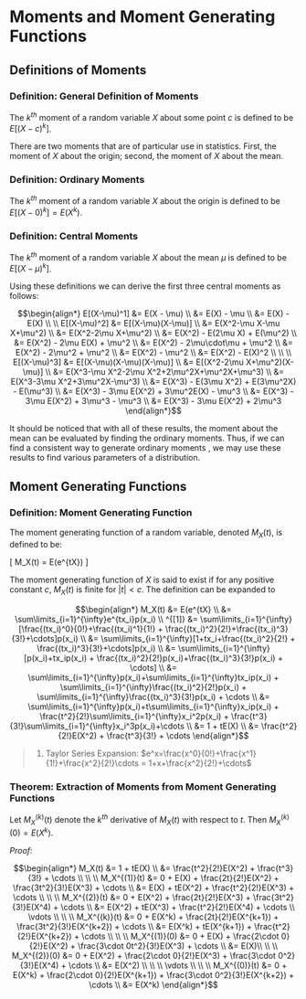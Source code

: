 # Moments and Moment Generating Functions

## Definitions of Moments

### Definition: General Definition of Moments

The $k^{th}$ moment of a random variable $X$ about some point $c$ is defined to be $E[(X-c)^k]$.

There are two moments that are of particular use in statistics.  First, the moment of $X$ about the origin; second, the moment of $X$ about the mean.

### Definition: Ordinary Moments

The $k^{th}$ moment of a random variable $X$ about the origin is defined to be $E[(X-0)^k] = E(X^k)$.


### Definition: Central Moments

The $k^{th}$ moment of a random variable $X$ about the mean $\mu$ is defined to be $E[(X-\mu)^k]$.

Using these definitions we can derive the first three central moments as follows:

$$\begin{align*}
E[(X-\mu)^1]
	&= E(X - \mu) \\
	&= E(X) - \mu \\
	&= E(X) - E(X)
\\
\\
E[(X-\mu)^2]
	&= E[(X-\mu)(X-\mu)] \\
	&= E(X^2-\mu X-\mu X+\mu^2) \\
  &= E(X^2-2\mu X+\mu^2) \\
	&= E(X^2) - E(2\mu X) + E(\mu^2) \\
	&= E(X^2) - 2\mu E(X) + \mu^2 \\
  &= E(X^2) - 2\mu\cdot\mu + \mu^2 \\
	&= E(X^2) - 2\mu^2 + \mu^2 \\
  &= E(X^2) - \mu^2 \\
	&= E(X^2) - E(X)^2 \\
\\
\\
E[(X-\mu)^3]
	&= E[(X-\mu)(X-\mu)(X-\mu)] \\
	&= E[(X^2-2\mu X+\mu^2)(X-\mu)] \\
  &= E(X^3-\mu X^2-2\mu X^2+2\mu^2X+\mu^2X+\mu^3) \\
  &= E(X^3-3\mu X^2+3\mu^2X-\mu^3) \\
	&= E(X^3) - E(3\mu X^2) + E(3\mu^2X) - E(\mu^3) \\
  &= E(X^3) - 3\mu E(X^2) + 3\mu^2E(X) - \mu^3 \\
	&= E(X^3) - 3\mu E(X^2) + 3\mu^3 - \mu^3 \\
  &= E(X^3) - 3\mu E(X^2) + 2\mu^3
\end{align*}$$

It should be noticed that with all of these results, the moment about the mean can be evaluated by finding the ordinary moments.  Thus, if we can find a consistent way to generate ordinary moments , we may use these results to find various parameters of a distribution.

## Moment Generating Functions

### Definition: Moment Generating Function

The moment generating function of a random variable, denoted $M_X(t)$, is defined to be:

\[ M_X(t) = E(e^{tX}) \]

The moment generating function of $X$ is said to exist if for any positive constant $c,\ M_X(t)$ is finite for $|t|<c$.  The definition can be expanded to

$$\begin{align*}
M_X(t)
	&= E(e^{tX} \\
	&= \sum\limits_{i=1}^{\infty}e^{tx_i}p(x_i)  \\
^{[1]}  &= \sum\limits_{i=1}^{\infty}[\frac{(tx_i)^0}{0!}+\frac{(tx_i)^1}{1!}
		+ \frac{(tx_i)^2}{2!}+\frac{(tx_i)^3}{3!}+\cdots]p(x_i) \\
  &= \sum\limits_{i=1}^{\infty}[1+tx_i+\frac{(tx_i)^2}{2!}
		+ \frac{(tx_i)^3}{3!}+\cdots]p(x_i) \\
  &= \sum\limits_{i=1}^{\infty}[p(x_i)+tx_ip(x_i)
		+ \frac{(tx_i)^2}{2!}p(x_i)+\frac{(tx_i)^3}{3!}p(x_i) + \cdots] \\
  &= \sum\limits_{i=1}^{\infty}p(x_i)+\sum\limits_{i=1}^{\infty}tx_ip(x_i)
		+ \sum\limits_{i=1}^{\infty}\frac{(tx_i)^2}{2!}p(x_i)
		+ \sum\limits_{i=1}^{\infty}\frac{(tx_i)^3}{3!}p(x_i) + \cdots \\
  &= \sum\limits_{i=1}^{\infty}p(x_i)+t\sum\limits_{i=1}^{\infty}x_ip(x_i)
		+ \frac{t^2}{2!}\sum\limits_{i=1}^{\infty}x_i^2p(x_i)
		+ \frac{t^3}{3!}\sum\limits_{i=1}^{\infty}x_i^3p(x_i)+\cdots \\
  &= 1 + tE(X) \\
	&= \frac{t^2}{2!}E(X^2) + \frac{t^3}{3!} + \cdots
\end{align*}$$
	
> 1. Taylor Series Expansion: 
		$e^x=\frac{x^0}{0!}+\frac{x^1}{1!}+\frac{x^2}{2!}\cdots
		= 1+x+\frac{x^2}{2!}+\cdots$


### Theorem: Extraction of Moments from Moment Generating Functions

Let $M_X^{(k)}(t)$ denote the $k^{th}$ derivative of $M_X(t)$ with respect to $t$. Then $M_X^{(k)}(0)=E(X^k)$.

_Proof:_

$$\begin{align*} 
M_X(t)
	&= 1 + tE(X) \\
	&= \frac{t^2}{2!}E(X^2) + \frac{t^3}{3!} + \cdots \\
\\
\\
M_X^{(1)}(t)
	&= 0 + E(X) + \frac{2t}{2!}E(X^2) + \frac{3t^2}{3!}E(X^3) + \cdots \\
  &= E(X) + tE(X^2) + \frac{t^2}{2!}E(X^3) + \cdots \\
\\
\\
M_X^{(2)}(t)
	&= 0 + E(X^2) + \frac{2t}{2!}E(X^3) + \frac{3t^2}{3!}E(X^4) + \cdots \\
  &= E(X^2) + tE(X^3) + \frac{t^2}{2!}E(X^4) + \cdots \\
\vdots \\
\\
\\
M_X^{(k)}(t)
	&= 0 + E(X^k) + \frac{2t}{2!}E(X^{k+1}) + \frac{3t^2}{3!}E(X^{k+2}) + \cdots \\
  &= E(X^k) + tE(X^{k+1}) + \frac{t^2}{2!}E(X^{k+2}) + \cdots \\
\\
\\
M_X^{(1)}(0)
	&= 0 + E(X) + \frac{2\cdot 0}{2!}E(X^2) + \frac{3\cdot 0t^2}{3!}E(X^3) + \cdots \\
	&= E(X)\\
\\
\\
M_X^{(2)}(0)
	&= 0 + E(X^2) + \frac{2\cdot 0}{2!}E(X^3) + \frac{3\cdot 0^2}{3!}E(X^4) + \cdots \\
	&= E(X^2) \\
\\
\\
\vdots \\
\\
\\
M_X^{(0)}(t)
	&= 0 + E(X^k) + \frac{2\cdot 0}{2!}E(X^{k+1}) + \frac{3\cdot 0^2}{3!}E(X^{k+2}) + \cdots \\
	&= E(X^k)
\end{align*}$$
